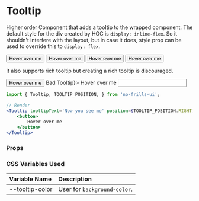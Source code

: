 
<Meta title='Components/Tooltip' component={Tooltip} />

# Tooltip

Higher order Component that adds a tooltip to the wrapped component. The default style for the div created by
HOC is `display: inline-flex`. So it shouldn't interfere with the layout, but in case it does,
style prop can be used to override this to `display: flex`.

<Preview>
    <Tooltip tooltipText='Now you see me' position={TOOLTIP_POSITION.TOP}>
        <Button>
            Hover over me
        </Button>
    </Tooltip>
    <Tooltip tooltipText='Now you see me' position={TOOLTIP_POSITION.RIGHT}>
        <Button>
            Hover over me
        </Button>
    </Tooltip>
    <Tooltip tooltipText='Now you see me'>
        <Button>
            Hover over me
        </Button>
    </Tooltip>
    <Tooltip tooltipText='Now you see me' position={TOOLTIP_POSITION.LEFT}>
        <Button>
            Hover over me
        </Button>
    </Tooltip>
</Preview>

It also supports rich tooltip but creating a rich tooltip is discouraged.

<Preview>
    <Tooltip tooltipText='Now you see me'>
        <Button>
            Hover over me
        </Button>
    </Tooltip>
    <Tooltip tooltipText={<strong style={{ color: 'lightgreen' }}>Bad Tooltip</strong>}>
        <a>
            Hover over me
        </a>
    </Tooltip>
    <Tooltip tooltipText='Enter your full name here' position={TOOLTIP_POSITION.RIGHT}>
        <Input label='Enter Name'/>
    </Tooltip>
</Preview>

```jsx
import { Tooltip, TOOLTIP_POSITION, } from 'no-frills-ui';

// Render
<Tooltip tooltipText='Now you see me' position={TOOLTIP_POSITION.RIGHT}>
    <button>
        Hover over me
    </button>
</Tooltip>
```
### Props

<Props of={Tooltip} />

### CSS Variables Used

| Variable Name | Description |
| :- | :- |
| --tooltip-color | User for `background-color`. |
